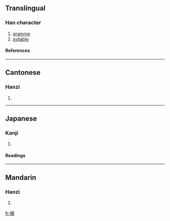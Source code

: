 ==Translingual==
===Han character===
{{Han char|rn=30|rad=口|as=09|sn=12|four=6101<sub>4</sub>|canj=口一田土 (RMWG)}}
# [[gramme]]
# [[syllable]]
====References====
{{Han ref|kx=0201.121|dkj=04019|dj=0423.180|hdz=10652.020|uh=55B1|ud=21937|bh=B3ED|bd=46061}}
----
==Cantonese==
===Hanzi===
{{yue-hanzi|jyut=|y=lei1}}
# {{defn|Cantonese}}
----
==Japanese==
===Kanji===
{{ja-kanji|grade=|rs=口09}}
# {{defn|Japanese}} 
====Readings====
{{ja-readings|on=[[り]] (ri)|kun=}}
----
==Mandarin==
===Hanzi===
{{cmn-hanzi|pin=[[lí]] ([[li2]])|wg=li<sup>2</sup>}}
# {{defn|Mandarin}}

[[fr:喱]]
